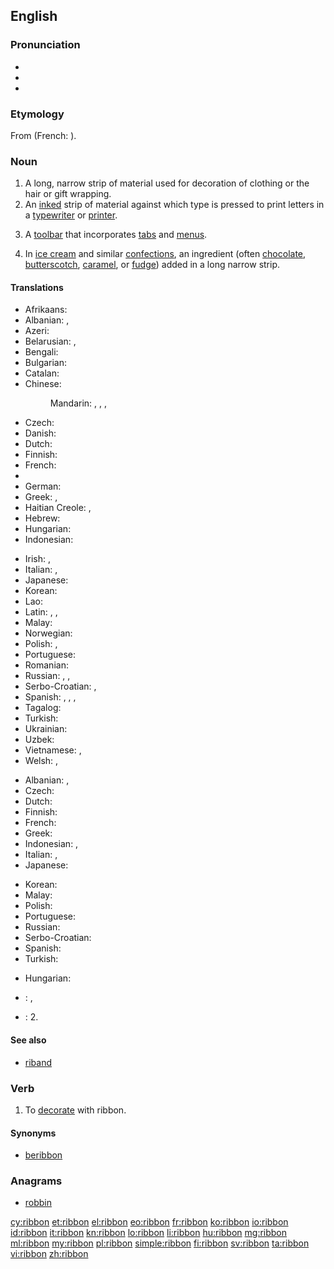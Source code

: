 ==English==
{{wikipedia}}

===Pronunciation===
* {{audio|en-us-ribbon.ogg|Audio (US)}}
* {{IPA|/ˈɹɪbən/}}
* {{rhymes|ɪbən}}

===Etymology===
From {{etyl|fro|en}} {{term|riban|lang=fro}} (French: {{term|ruban|lang=fr}}).

===Noun===
{{en-noun}}

# A long, narrow strip of material used for decoration of clothing or the hair or gift wrapping.
# An [[inked]] strip of material against which type is pressed to print letters in a [[typewriter]] or [[printer]].
# {{context|computing|graphical user interface|lang=en}} A [[toolbar]] that incorporates [[tab]]s and [[menu]]s.
# {{context|cooking|lang=en}} In [[ice cream]] and similar [[confections]], an ingredient (often [[chocolate]], [[butterscotch]], [[caramel]], or [[fudge]]) added in a long narrow strip.

====Translations====
{{trans-top|long, narrow strip of material}}
* Afrikaans: {{t-|af|lint}}
* Albanian: {{t-|sq|rrip}}, {{t-|sq|fjongo}}
* Azeri: {{t-|az|lent}}
* Belarusian: {{t-|be|стужка|f|tr=stužka|sc=Cyrl}}, {{t-|be|лента|f|tr=lienta|sc=Cyrl}}
* Bengali: {{t-|bn|পটি|tr=paṭi|sc=Beng}}
* Bulgarian: {{t+|bg|лента|f|tr=lenta|sc=Cyrl}}
* Catalan: {{t+|ca|cinta|f}}
* Chinese:
*: Mandarin: {{t|cmn|絲帶|sc=Hani}}, {{t|cmn|丝带|tr=sīdài|sc=Hani}}, {{t|cmn|緞帶|sc=Hani}}, {{t|cmn|缎带|tr=duàndài|sc=Hani}}
* Czech: {{t-|cs|stuha|f}}
* Danish: {{t+|da|bånd|n}}
* Dutch: {{t+|nl|lint|n}}
* Finnish: {{t+|fi|nauha}}
* French: {{t+|fr|ruban|m}}
* {{trreq|ka}}
* German: {{t+|de|Band|n}}
* Greek: {{t-|el|κορδέλλα|f|tr=kordélla}}, {{t+|el|ταινία|f|tr=tainía}}
* Haitian Creole: {{tø|ht|tep}}, {{tø|ht|riban}}
* Hebrew: {{t+|he|סרט|m|tr=séret}}
* Hungarian: {{t+|hu|szalag}}
* Indonesian: {{t+|id|pita}}
{{trans-mid}}
* Irish: {{t-|ga|ribíneach|m}}, {{t-|ga|ribín|m}}
* Italian: {{t+|it|nastro|m}}, {{t+|it|fettuccia|f}}
* Japanese: {{t-|ja|リボン|tr=ribon}}
* Korean: {{t+|ko|리본|tr=ribon|sc=Hang}}
* Lao: {{t+|lo|ໂບ|tr=ob|sc=Laoo}}
* Latin: {{t-|la|clipeum|f}}, {{t|la|taenia|f}}, {{t|la|taeniola|f}}
* Malay: {{t-|ms|pita}}
* Norwegian: {{t-|no|båndet|n}}
* Polish: {{t-|pl|wstążka|f}}, {{t+|pl|taśma}}
* Portuguese: {{t+|pt|fita|f}}
* Romanian: {{t-|ro|fundă|f}}
* Russian: {{t+|ru|лента|f|tr=lénta}}, {{t+|ru|бант|m|tr=bant|sc=Cyrl}}, {{t+|ru|тесьма|f|tr=tesʹmá|sc=Cyrl}}
* Serbo-Croatian: {{t-|sh|vrpca|f}}, {{t-|sh|traka|f}}
* Spanish: {{t+|es|cinta|f}}, {{t+|es|moño|m}}, {{t+|es|lazo|m}}, {{t+|es|galón|m}}
* Tagalog: {{t-|tl|ribon}}
* Turkish: {{t+|tr|kurdele}}
* Ukrainian: {{t-|uk|стрічка|f|tr=strichka|sc=Cyrl}}
* Uzbek: {{t-|uz|lenta}}
* Vietnamese: {{t-|vi|dai đất}}, {{t+|vi|mảnh}}
* Welsh: {{t+|cy|rhuban}}, {{t-|cy|rudan|f}}
{{trans-bottom}}

{{trans-top|inked ribbon}}
* Albanian: {{t-|sq|fjongo}}, {{t-|sq|rrip}}
* Czech: {{t-|cs|páska|f}}
* Dutch: {{t+|nl|lint|n}}
* Finnish: {{t-|fi|värinauha}}
* French: {{t+|fr|ruban|m}}
* Greek: {{t+|el|ταινία|f|tr=tainía}}
* Indonesian: {{t+|id|pita}}, {{t+|id|ban}}
* Italian: {{t+|it|nastro|m}}, {{t+|it|fettuccia|f}}
* Japanese: {{t-|ja|リボン|tr=ribon}}
{{trans-mid}}
* Korean: {{t+|ko|리본|tr=ribon|sc=Hang}}
* Malay: {{t-|ms|pita}}
* Polish: {{t-|pl|wstążka|f}}
* Portuguese: {{t+|pt|fita|f}}
* Russian: {{t+|ru|лента|f|tr=lénta}}
* Serbo-Croatian: {{t-|sh|pantljika|f}}
* Spanish: {{t+|es|cinta|f}}
* Turkish: {{t+|tr|şerit}}
{{trans-bottom}}

{{trans-top|toolbar}}
* Hungarian: {{t+|hu|menüszalag}}
{{trans-mid}}
{{trans-bottom}}

{{checktrans-top}}
* {{ttbc|ka}}: {{t|ka|ბაბთა}}, {{t|ka|ლენტი}}
{{trans-mid}}
* {{ttbc|ro}}: 2. {{t-|ro|ribon|n}}<!-- qv: http://dexonline.ro/definitie/ribon -->
{{trans-bottom}}

====See also====
* [[riband]]

===Verb===
{{en-verb}}

# To [[decorate]] with ribbon.

====Synonyms====
* [[beribbon]]

===Anagrams===
* [[robbin#English|robbin]]

[[cy:ribbon]]
[[et:ribbon]]
[[el:ribbon]]
[[eo:ribbon]]
[[fr:ribbon]]
[[ko:ribbon]]
[[io:ribbon]]
[[id:ribbon]]
[[it:ribbon]]
[[kn:ribbon]]
[[lo:ribbon]]
[[li:ribbon]]
[[hu:ribbon]]
[[mg:ribbon]]
[[ml:ribbon]]
[[my:ribbon]]
[[pl:ribbon]]
[[simple:ribbon]]
[[fi:ribbon]]
[[sv:ribbon]]
[[ta:ribbon]]
[[vi:ribbon]]
[[zh:ribbon]]
